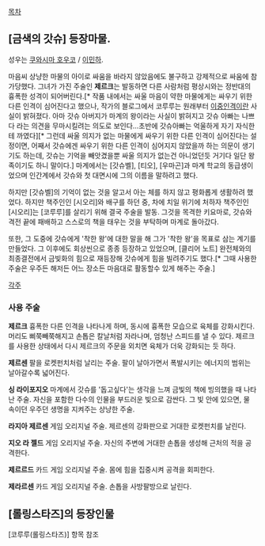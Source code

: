 [[목차]]
== [금색의 갓슈] 등장마물. ==
성우는 [[쿠와시마 호우코]] / [[이민하]].

마음씨 상냥한 마물의 아이로 싸움을 바라지 않았음에도 불구하고 강제적으로 싸움에 참가당했다. 그녀가 가진 주술인 '''제르크'''는 발동하면 다른 사람처럼 평상시와는 정반대의 흉폭한 성격이 되어버린다.[* 작품 내에서는 싸울 마음이 약한 마물에게는 싸우기 위한 다른 인격이 심어진다고 했으나, 작가의 블로그에서 코루루는 원래부터 [[이중인격]]이란 사실이 밝혀졌다. 아마 갓슈 아버지가 마계의 왕이라는 사실이 밝혀지고 갓슈 아빠는 나쁘다 라는 의견을 무마시킬려는 의도로 보인다...초반에 갓슈아빠는 억울하게 자기 자식한테 까였다][* 그런데 싸울 의지가 없는 마물에게 싸우기 위한 다른 인격이 심어진다는 설정이면, 어째서 갓슈에겐 싸우기 위한 다른 인격이 심어지지 않았을까 하는 의문이 생기기도 하는데, 갓슈는 기억을 빼앗겼을뿐 싸울 의지가 없는건 아니었던듯 거기다 일단 왕족이기도 하니 말이다.] 마계에서는 [갓슈벨], [티오], [우마곤]과 마계 학교의 동급생이었으며 인간계에서 갓슈와 첫 대면시에 그의 이름을 말하려고 했다.

하지만 [갓슈벨]의 기억이 없는 것을 알고서 아는 체를 하지 않고 평화롭게 생활하려 했었다. 하지만 책주인인 [시오리]와 배구를 하던 중, 차에 치일 위기에 처하자 책주인인 [시오리]는 [코루루]를 살리기 위해 결국 주술을 발동. 그것을 목격한 키요마로, 갓슈와 격전 끝에 패배하고 스스로의 책을 태우는 것을 부탁하며 마계로 돌아갔다. 

또한, 그 도중에 갓슈에게 '착한 왕'에 대한 말을 해 그가 '착한 왕'을 목표로 삼는 계기를 만들었다. 그 이후에도 회상씬으로 종종 등장하고 있었으며, [클리어 노트] 완전체와의 최종결전에서 금빛화의 힘으로 재등장해 갓슈에게 힘을 빌려주기도 했다.[* 그때 사용한 주술은 우주든 해저든 어느 장소든 마음대로 활동할수 있게 해주는 주술.]

[[각주]]

=== 사용 주술 ===
'''제르크'''
흉폭한 다른 인격을 나타나게 하며, 동시에 흉폭한 모습으로 육체를 강화시킨다. 머리도 삐쭉빼쭉해지고 손톱은 칼날처럼 자라나며, 엄청난 스피드를 낼 수 있다. 제르크를 사용한 상태에서 다시 제르크의 주문을 외치면 육체가 더욱 강화되는 듯 하다.

'''제르센'''
팔을 로켓펀치처럼 날리는 주술. 팔이 날아가면서 폭발시키는 에너지의 범위는 날아갈수록 넓어진다.

'''싱 라이포지오'''
마계에서 갓슈를 '돕고싶다'는 생각을 느껴 금빛의 책에 빙의했을 때 나타난 주술. 자신을 포함한 다수의 인물을 부드러운 빛으로 감싼다. 그 빛 안에 있으면, 물 속이던 우주던 생명을 지켜주는 상냥한 주술.

'''라지아 제르센'''
게임 오리지널 주술. 제르센의 강화판으로 거대한 로켓펀치를 날린다.

'''지오 라 젤드'''
게임 오리지널 주술. 자신의 주변에 거대한 손톱을 생성해 근처의 적을 공격한다.

'''제르르드'''
카드 게임 오리지널 주술. 몸에 힘을 집중시켜 공격을 회피한다.

'''제라르센'''
카드 게임 오리지널 주술. 손톱을 사방팔방으로 날린다.

== [롤링스타즈]의 등장인물 ==
[코루루(롤링스타즈)] 항목 참조
